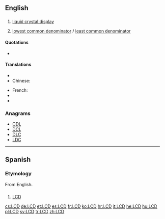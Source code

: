 ==English==
{{wikipedia}}

==={{initialism}}===
{{en-noun}}

# {{context|electronics|computing}} [[liquid crystal display]]
# {{number theory}} [[lowest common denominator]] / [[least common denominator]]

====Quotations====
* {{seeCites}}

====Translations====
{{trans-top|liquid crystal display}}
* {{trreq|Armenian}}
* Chinese:
*: {{trreq|Mandarin}}
{{trans-mid}}
* French: {{t-|fr|ACL}}
* {{trreq|Georgian}}
* {{trreq|Russian}}
{{trans-bottom}}

===Anagrams===
* [[CDL#English|CDL]]
* [[DCL#English|DCL]]
* [[DLC#English|DLC]]
* [[LDC#English|LDC]]

----

==Spanish==
{{wikipedia|lang=es}}

===Etymology===
From English.

==={{initialism|es}}===
{{es-noun|m}}

# {{electronics|computing|lang=es}} [[#English|LCD]] {{gloss|liquid crystal display}}

[[cs:LCD]]
[[de:LCD]]
[[et:LCD]]
[[es:LCD]]
[[fr:LCD]]
[[ko:LCD]]
[[hr:LCD]]
[[it:LCD]]
[[he:LCD]]
[[hu:LCD]]
[[pl:LCD]]
[[sv:LCD]]
[[tr:LCD]]
[[zh:LCD]]